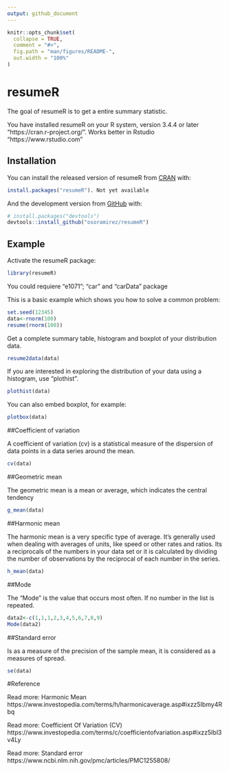 ```yaml
---
output: github_document
---
```


<!-- README.md is generated from README.Rmd. Please edit that file -->

```r
knitr::opts_chunk$set(
  collapse = TRUE,
  comment = "#>",
  fig.path = "man/figures/README-",
  out.width = "100%"
)
```
# resumeR

The goal of resumeR is to get a entire summary statistic.

You have installed resumeR on your R system, version 3.4.4 or later “https://cran.r-project.org/”. Works better in Rstudio “https://www.rstudio.com”


## Installation

You can install the released version of resumeR from [CRAN](https://CRAN.R-project.org) with:

``` r
install.packages("resumeR"). Not yet available
```

And the development version from [GitHub](https://github.com/) with:

``` r
# install.packages("devtools")
devtools::install_github("osoramirez/resumeR")
```
## Example

Activate the resumeR package:

```r
library(resumeR)
```

You could requiere “e1071”; “car” and “carData” package


This is a basic example which shows you how to solve a common problem:

```r
set.seed(12345)
data<-rnorm(100)
resume(rnorm(100))
```

Get a complete summary table, histogram and boxplot of your distribution data.

```r
resume2data(data)
```

If you are interested in exploring the distribution of your data using a histogram, use “plothist”.



```r
plothist(data)
```

You can also embed boxplot, for example:


```r
plotbox(data)
```

##Coefficient of variation

A coefficient of variation (cv) is a statistical measure of the dispersion of data points in a data series around the mean.

```r
cv(data)
```


##Geometric mean

The geometric mean is a mean or average, which indicates the central tendency

```r
g_mean(data)
```


##Harmonic mean

The harmonic mean is a very specific type of average. It’s generally used when dealing with averages of units, like speed or other rates and ratios. Its a reciprocals of the numbers in your data set or it is calculated by dividing the number of observations by the reciprocal of each number in the series.

```r
h_mean(data)
```


##Mode

The "Mode" is the value that occurs most often. If no number in the list is repeated.

```r
data2<-c(1,1,1,2,3,4,5,6,7,8,9)
Mode(data2)
```


##Standard error

Is as a measure of the precision of the sample mean, it is  considered as a measures of spread.

```r
se(data)
```


#Reference

Read more: Harmonic Mean https://www.investopedia.com/terms/h/harmonicaverage.asp#ixzz5Ibmy4Rbq 


Read more: Coefficient Of Variation (CV) https://www.investopedia.com/terms/c/coefficientofvariation.asp#ixzz5Ibl3v4Ly 

Read more: Standard error
https://www.ncbi.nlm.nih.gov/pmc/articles/PMC1255808/
